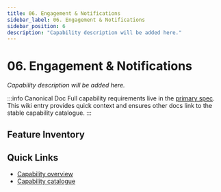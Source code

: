 ```yaml
---
title: 06. Engagement & Notifications
sidebar_label: 06. Engagement & Notifications
sidebar_position: 6
description: "Capability description will be added here."
---
```



# 06. Engagement & Notifications

*Capability description will be added here.*

:::info Canonical Doc
Full capability requirements live in the [primary spec](/docs/capabilities/06-Engagement-Notifications/index). This wiki entry provides quick context and ensures other docs link to the stable capability catalogue.
:::

## Feature Inventory

<CapabilityFeatureList capability="engagement-notifications" />


## Quick Links
- [Capability overview](/docs/capabilities/06-Engagement-Notifications/index)
- [Capability catalogue](/docs/wiki/capabilities/)

